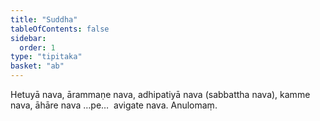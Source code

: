 ```yaml
---
title: "Suddha"
tableOfContents: false
sidebar:
  order: 1
type: "tipitaka"
basket: "ab"
---
```



<DynamicBreadcrumb />

<Division number="95">

<Paragraph number="2098">
Hetuyā nava, ārammaṇe nava, adhipatiyā nava (sabbattha nava), kamme nava, āhāre nava …pe…  avigate nava.

</Paragraph>
</Division>

<Paragraph number="2099" type="center">
Anulomaṃ.
</Paragraph>
